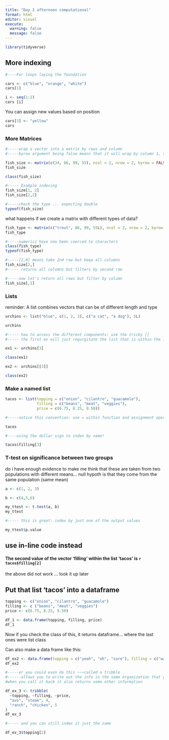 ```yaml
---
title: "Day 2 afternoon computational"
format: html
editor: visual
execute: 
  warning: false
  message: false
---
```


```r
library(tidyverse)
```

## More indexing

```r
#----For loops laying the foundation 

cars <- c("blue", "orange", "white")
cars[1]

i <- seq(1:2)
cars [i]


```

You can assign new values based on position

```r
cars[3] <- "yellow"
cars
```

### More Matrices

```r
#-----wrap a vector into a matrix by rows and column 
#-----byrow argument being false means that it will wrap by column 1, then column 2 

fish_size <- matrix(c(34, 86, 99, 55), ncol = 2, nrow = 2, byrow = FALSE)
fish_size

class(fish_size)

#----- Example indexing 
fish_size[1, 2]
fish_size[2,2]

#-----check the type ... expecting double 
typeof(fish_size)

```

what happens if we create a matrix with different types of data?

```r

fish_type <- matrix(c("trout", 86, 99, 55L), ncol = 2, nrow = 2, byrow = FALSE)
fish_type

#-----numerics have now been coerced to characters 
class(fish_type)
typeof(fish_type)

#-----[2,0] means take 2nd row but keep all columns 
fish_size[2,]
#----- returns all columns but filters by second row

#-----now let's return all rows but filter by column 
fish_size[,1]

```

### Lists

reminder: A list combines vectors that can be of different length and type

```r

urchins <- list("blue", c(1, 2, 3), c("a cat", "a dog"), 5L)

urchins

#----- how to access the different components: use the tricky []
#----- the first ex will just regurgitate the list that is within the list, however the latter will give you whats in the list, which are characters ... I think that i like the $ method better

ex1 <- urchins[3]

class(ex1)

ex2 <- urchins[[3]]

class(ex2)

```

### Make a named list

```r

tacos <- list(topping = c("onion", "cilantro", "guacamole"), 
              filling = c("beans", "meat", "veggies"), 
              price = c(6.75, 8.25, 9.50))

#-----notice this convention: use = within function and assignment operator to store as a final object outside of a function 

tacos

#----using the dollar sign to index by name!

tacos$filling[3]
```

### T-test on significance between two groups

do i have enough evidence to make me think that these are taken from two populations with different means... null hypoth is that they come from the same population (same mean)

```r

a <- c(1, 2, 3)

b <- c(4,5,6)

my_ttest <- t.test(a, b)
my_ttest

#----- this is great: index by just one of the output values 

my_ttest$p.value


```

## use in-line code instead

#### The second value of the vector 'filling' within the list 'tacos' is `r tacos$filling[2]`

the above did not work ... look it up later

## Put that list 'tacos' into a dataframe

```r
topping <- c("onion", "cilantro", "guacamole")
filling <- c ("beans", "meat", "veggies")
price <- c(6.75, 8.25, 9.50)

df_1 <- data.frame(topping, filling, price)
df_1
```

Now if you check the class of this, it returns dataframe... where the last ones were list class

Can also make a data frame like this:

```r

df_ex2 <- data.frame(topping = c("yeah", "oh", "sure"), filling = c("water", "mice", "pig"), price = c(1, 2, 3))
df_ex2

#-----or you could even do this ~~~called a tribble
#------allows you to write out the info in the same organization that you would expect to see it in the dataframe
#when you call it back it also returns some other information

df_ex_3 <- tribble(
  ~topping, ~filling, ~price, 
  "avo", "steak", 4, 
  "ranch", "chicken", 5
)
df_ex_3

#----- and you can still index it just the same 

df_ex_3$topping[2]
```
